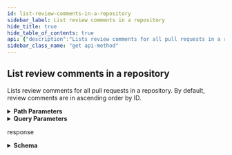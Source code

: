 ```yaml
---
id: list-review-comments-in-a-repository
sidebar_label: List review comments in a repository
hide_title: true
hide_table_of_contents: true
api: {"description":"Lists review comments for all pull requests in a repository. By default, review comments are in ascending order by ID.","externalDocs":{"description":"API method documentation","url":"https://docs.github.com/rest/reference/pulls#list-review-comments-in-a-repository"},"operationId":"pulls/list-review-comments-for-repo","parameters":[{"in":"path","name":"owner","required":true,"schema":{"type":"string"}},{"in":"path","name":"repo","required":true,"schema":{"type":"string"}},{"in":"query","name":"sort","required":false,"schema":{"enum":["created","updated","created_at"],"type":"string"}},{"description":"Can be either `asc` or `desc`. Ignored without `sort` parameter.","in":"query","name":"direction","required":false,"schema":{"enum":["asc","desc"],"type":"string"}},{"description":"Only show notifications updated after the given time. This is a timestamp in [ISO 8601](https://en.wikipedia.org/wiki/ISO_8601) format: `YYYY-MM-DDTHH:MM:SSZ`.","in":"query","name":"since","required":false,"schema":{"type":"string"}},{"description":"Results per page (max 100).","in":"query","name":"per_page","schema":{"default":30,"type":"integer"}},{"description":"Page number of the results to fetch.","in":"query","name":"page","schema":{"default":1,"type":"integer"}}],"responses":{"200":{"content":{"application/json":{"examples":{"default":{"value":[{"_links":{"html":{"href":"https://github.com/octocat/Hello-World/pull/1#discussion-diff-1"},"pull_request":{"href":"https://api.github.com/repos/octocat/Hello-World/pulls/1"},"self":{"href":"https://api.github.com/repos/octocat/Hello-World/pulls/comments/1"}},"author_association":"NONE","body":"Great stuff!","commit_id":"6dcb09b5b57875f334f61aebed695e2e4193db5e","created_at":"2011-04-14T16:00:49.000Z","diff_hunk":"@@ -16,33 +16,40 @@ public class Connection : IConnection...","html_url":"https://github.com/octocat/Hello-World/pull/1#discussion-diff-1","id":10,"in_reply_to_id":8,"line":2,"node_id":"MDI0OlB1bGxSZXF1ZXN0UmV2aWV3Q29tbWVudDEw","original_commit_id":"9c48853fa3dc5c1c3d6f1f1cd1f2743e72652840","original_line":2,"original_position":4,"original_start_line":1,"path":"file1.txt","position":1,"pull_request_review_id":42,"pull_request_url":"https://api.github.com/repos/octocat/Hello-World/pulls/1","side":"RIGHT","start_line":1,"start_side":"RIGHT","updated_at":"2011-04-14T16:00:49.000Z","url":"https://api.github.com/repos/octocat/Hello-World/pulls/comments/1","user":{"avatar_url":"https://github.com/images/error/octocat_happy.gif","events_url":"https://api.github.com/users/octocat/events{/privacy}","followers_url":"https://api.github.com/users/octocat/followers","following_url":"https://api.github.com/users/octocat/following{/other_user}","gists_url":"https://api.github.com/users/octocat/gists{/gist_id}","gravatar_id":"","html_url":"https://github.com/octocat","id":1,"login":"octocat","node_id":"MDQ6VXNlcjE=","organizations_url":"https://api.github.com/users/octocat/orgs","received_events_url":"https://api.github.com/users/octocat/received_events","repos_url":"https://api.github.com/users/octocat/repos","site_admin":false,"starred_url":"https://api.github.com/users/octocat/starred{/owner}{/repo}","subscriptions_url":"https://api.github.com/users/octocat/subscriptions","type":"User","url":"https://api.github.com/users/octocat"}}]}},"schema":{"items":{"description":"Pull Request Review Comments are comments on a portion of the Pull Request's diff.","properties":{"_links":{"properties":{"html":{"properties":{"href":{"example":"https://github.com/octocat/Hello-World/pull/1#discussion-diff-1","format":"uri","type":"string"}},"required":["href"],"type":"object"},"pull_request":{"properties":{"href":{"example":"https://api.github.com/repos/octocat/Hello-World/pulls/1","format":"uri","type":"string"}},"required":["href"],"type":"object"},"self":{"properties":{"href":{"example":"https://api.github.com/repos/octocat/Hello-World/pulls/comments/1","format":"uri","type":"string"}},"required":["href"],"type":"object"}},"required":["self","html","pull_request"],"type":"object"},"author_association":{"description":"How the author is associated with the repository.","enum":["COLLABORATOR","CONTRIBUTOR","FIRST_TIMER","FIRST_TIME_CONTRIBUTOR","MANNEQUIN","MEMBER","NONE","OWNER"],"example":"OWNER","title":"author_association","type":"string"},"body":{"description":"The text of the comment.","example":"We should probably include a check for null values here.","type":"string"},"body_html":{"example":"\"<p>comment body</p>\"","type":"string"},"body_text":{"example":"\"comment body\"","type":"string"},"commit_id":{"description":"The SHA of the commit to which the comment applies.","example":"6dcb09b5b57875f334f61aebed695e2e4193db5e","type":"string"},"created_at":{"example":"2011-04-14T16:00:49.000Z","format":"date-time","type":"string"},"diff_hunk":{"description":"The diff of the line that the comment refers to.","example":"@@ -16,33 +16,40 @@ public class Connection : IConnection...","type":"string"},"html_url":{"description":"HTML URL for the pull request review comment.","example":"https://github.com/octocat/Hello-World/pull/1#discussion-diff-1","format":"uri","type":"string"},"id":{"description":"The ID of the pull request review comment.","example":1,"type":"integer"},"in_reply_to_id":{"description":"The comment ID to reply to.","example":8,"type":"integer"},"line":{"description":"The line of the blob to which the comment applies. The last line of the range for a multi-line comment","example":2,"type":"integer"},"node_id":{"description":"The node ID of the pull request review comment.","example":"MDI0OlB1bGxSZXF1ZXN0UmV2aWV3Q29tbWVudDEw","type":"string"},"original_commit_id":{"description":"The SHA of the original commit to which the comment applies.","example":"9c48853fa3dc5c1c3d6f1f1cd1f2743e72652840","type":"string"},"original_line":{"description":"The line of the blob to which the comment applies. The last line of the range for a multi-line comment","example":2,"type":"integer"},"original_position":{"description":"The index of the original line in the diff to which the comment applies.","example":4,"type":"integer"},"original_start_line":{"description":"The first line of the range for a multi-line comment.","example":2,"nullable":true,"type":"integer"},"path":{"description":"The relative path of the file to which the comment applies.","example":"config/database.yaml","type":"string"},"position":{"description":"The line index in the diff to which the comment applies.","example":1,"type":"integer"},"pull_request_review_id":{"description":"The ID of the pull request review to which the comment belongs.","example":42,"nullable":true,"type":"integer"},"pull_request_url":{"description":"URL for the pull request that the review comment belongs to.","example":"https://api.github.com/repos/octocat/Hello-World/pulls/1","format":"uri","type":"string"},"reactions":{"properties":{"+1":{"type":"integer"},"-1":{"type":"integer"},"confused":{"type":"integer"},"eyes":{"type":"integer"},"heart":{"type":"integer"},"hooray":{"type":"integer"},"laugh":{"type":"integer"},"rocket":{"type":"integer"},"total_count":{"type":"integer"},"url":{"format":"uri","type":"string"}},"required":["url","total_count","+1","-1","laugh","confused","heart","hooray","eyes","rocket"],"title":"Reaction Rollup","type":"object"},"side":{"default":"RIGHT","description":"The side of the diff to which the comment applies. The side of the last line of the range for a multi-line comment","enum":["LEFT","RIGHT"],"type":"string"},"start_line":{"description":"The first line of the range for a multi-line comment.","example":2,"nullable":true,"type":"integer"},"start_side":{"default":"RIGHT","description":"The side of the first line of the range for a multi-line comment.","enum":["LEFT","RIGHT"],"nullable":true,"type":"string"},"updated_at":{"example":"2011-04-14T16:00:49.000Z","format":"date-time","type":"string"},"url":{"description":"URL for the pull request review comment","example":"https://api.github.com/repos/octocat/Hello-World/pulls/comments/1","type":"string"},"user":{"description":"Simple User","nullable":true,"properties":{"avatar_url":{"example":"https://github.com/images/error/octocat_happy.gif","format":"uri","type":"string"},"events_url":{"example":"https://api.github.com/users/octocat/events{/privacy}","type":"string"},"followers_url":{"example":"https://api.github.com/users/octocat/followers","format":"uri","type":"string"},"following_url":{"example":"https://api.github.com/users/octocat/following{/other_user}","type":"string"},"gists_url":{"example":"https://api.github.com/users/octocat/gists{/gist_id}","type":"string"},"gravatar_id":{"example":"41d064eb2195891e12d0413f63227ea7","nullable":true,"type":"string"},"html_url":{"example":"https://github.com/octocat","format":"uri","type":"string"},"id":{"example":1,"type":"integer"},"login":{"example":"octocat","type":"string"},"node_id":{"example":"MDQ6VXNlcjE=","type":"string"},"organizations_url":{"example":"https://api.github.com/users/octocat/orgs","format":"uri","type":"string"},"received_events_url":{"example":"https://api.github.com/users/octocat/received_events","format":"uri","type":"string"},"repos_url":{"example":"https://api.github.com/users/octocat/repos","format":"uri","type":"string"},"site_admin":{"type":"boolean"},"starred_at":{"example":"\"2020-07-09T00:17:55Z\"","type":"string"},"starred_url":{"example":"https://api.github.com/users/octocat/starred{/owner}{/repo}","type":"string"},"subscriptions_url":{"example":"https://api.github.com/users/octocat/subscriptions","format":"uri","type":"string"},"type":{"example":"User","type":"string"},"url":{"example":"https://api.github.com/users/octocat","format":"uri","type":"string"}},"required":["avatar_url","events_url","followers_url","following_url","gists_url","gravatar_id","html_url","id","node_id","login","organizations_url","received_events_url","repos_url","site_admin","starred_url","subscriptions_url","type","url"],"title":"Simple User","type":"object"}},"required":["url","id","node_id","pull_request_review_id","diff_hunk","path","position","original_position","commit_id","original_commit_id","user","body","created_at","updated_at","html_url","pull_request_url","author_association","_links"],"title":"Pull Request Review Comment","type":"object"},"type":"array"}}},"description":"response","headers":{"Link":{"example":"<https://api.github.com/resource?page=2>; rel=\"next\", <https://api.github.com/resource?page=5>; rel=\"last\"","schema":{"type":"string"}}}}},"tags":["pulls"],"x-github":{"category":"pulls","enabledForGitHubApps":true,"githubCloudOnly":false,"previews":[{"name":"comfort-fade","note":"Multi-line comments in a pull request diff is currently available for developers to preview. During the preview period, these response fields may change without advance notice. See the [blog post](https://developer.github.com/changes/2019-10-03-multi-line-comments) for more information.\n\nTo create multi-line comments or see multi-line comments with the new supported fields during the preview period, you must provide a custom [media type](https://docs.github.com/rest/overview/media-types) in the `Accept` header:\n```shell\napplication/vnd.github.comfort-fade-preview+json\n```\n\nTo show multi-line comment-supported fields in the response, use the `comfort-fade` preview header and the `line` parameter.\n\nIf you use the `comfort-fade` preview header, your response will show:\n\n*   For multi-line comments, values for `start_line`, `original_start_line`, `start_side`, `line`, `original_line`, and `side`.\n*   For single-line comments, values for `line`, `original_line`, and `side` and a `null` value for `start_line`, `original_start_line`, and `start_side`.\n\nIf you don't use the `comfort-fade` preview header, multi-line and single-line comments will appear the same way in the response with a single `position` attribute. Your response will show:\n\n*   For multi-line comments, the last line of the comment range for the `position` attribute.\n*   For single-line comments, the diff-positioned way of referencing comments for the `position` attribute.","required":false},{"name":"squirrel-girl","note":"An additional `reactions` object in the issue comment payload is currently available for developers to preview. During the preview period, the APIs may change without advance notice. Please see the [blog post](https://developer.github.com/changes/2016-05-12-reactions-api-preview) for full details.\n\nTo access the API you must provide a custom [media type](https://docs.github.com/rest/overview/media-types) in the `Accept` header:\n```shell\napplication/vnd.github.squirrel-girl-preview\n```\nThe `reactions` key will have the following payload where `url` can be used to construct the API location for [listing and creating](https://docs.github.com/rest/reference/reactions) reactions.","required":false}],"subcategory":"comments"},"method":"get","path":"/repos/{owner}/{repo}/pulls/comments","servers":[{"url":"https://api.github.com"}],"info":{"contact":{"name":"Support","url":"https://support.github.com/contact"},"description":"GitHub's v3 REST API.","license":{"name":"MIT","url":"https://spdx.org/licenses/MIT"},"termsOfService":"https://docs.github.com/articles/github-terms-of-service","title":"GitHub v3 REST API","version":"1.1.4","x-apisguru-categories":["collaboration","developer_tools"],"x-logo":{"url":"https://twitter.com/github/profile_image?size=original"},"x-origin":[{"format":"openapi","url":"https://raw.githubusercontent.com/github/rest-api-description/main/descriptions/api.github.com/api.github.com.json","version":"3.0"}],"x-providerName":"github.com"},"postman":{"name":"List review comments in a repository","description":{"content":"Lists review comments for all pull requests in a repository. By default, review comments are in ascending order by ID.","type":"text/plain"},"url":{"path":["repos",":owner",":repo","pulls","comments"],"host":["{{baseUrl}}"],"query":[{"disabled":false,"key":"sort","value":""},{"disabled":false,"description":{"content":"Can be either `asc` or `desc`. Ignored without `sort` parameter.","type":"text/plain"},"key":"direction","value":""},{"disabled":false,"description":{"content":"Only show notifications updated after the given time. This is a timestamp in [ISO 8601](https://en.wikipedia.org/wiki/ISO_8601) format: `YYYY-MM-DDTHH:MM:SSZ`.","type":"text/plain"},"key":"since","value":""},{"disabled":false,"description":{"content":"Results per page (max 100).","type":"text/plain"},"key":"per_page","value":""},{"disabled":false,"description":{"content":"Page number of the results to fetch.","type":"text/plain"},"key":"page","value":""}],"variable":[{"disabled":false,"description":{"content":"(Required) ","type":"text/plain"},"type":"any","value":"","key":"owner"},{"disabled":false,"description":{"content":"(Required) ","type":"text/plain"},"type":"any","value":"","key":"repo"}]},"header":[{"key":"Accept","value":"application/json"}],"method":"GET"}}
sidebar_class_name: "get api-method"
---
```



## List review comments in a repository



Lists review comments for all pull requests in a repository. By default, review comments are in ascending order by ID.

<details style={{"marginBottom":"1rem"}}><summary style={{}}><strong>Path Parameters</strong></summary><div><ul><ParamsItem className={"paramsItem"} param={{"in":"path","name":"owner","required":true,"schema":{"type":"string"}}}></ParamsItem><ParamsItem className={"paramsItem"} param={{"in":"path","name":"repo","required":true,"schema":{"type":"string"}}}></ParamsItem></ul></div></details><details style={{"marginBottom":"1rem"}}><summary style={{}}><strong>Query Parameters</strong></summary><div><ul><ParamsItem className={"paramsItem"} param={{"in":"query","name":"sort","required":false,"schema":{"enum":["created","updated","created_at"],"type":"string"}}}></ParamsItem><ParamsItem className={"paramsItem"} param={{"description":"Can be either `asc` or `desc`. Ignored without `sort` parameter.","in":"query","name":"direction","required":false,"schema":{"enum":["asc","desc"],"type":"string"}}}></ParamsItem><ParamsItem className={"paramsItem"} param={{"description":"Only show notifications updated after the given time. This is a timestamp in [ISO 8601](https://en.wikipedia.org/wiki/ISO_8601) format: `YYYY-MM-DDTHH:MM:SSZ`.","in":"query","name":"since","required":false,"schema":{"type":"string"}}}></ParamsItem><ParamsItem className={"paramsItem"} param={{"description":"Results per page (max 100).","in":"query","name":"per_page","schema":{"default":30,"type":"integer"}}}></ParamsItem><ParamsItem className={"paramsItem"} param={{"description":"Page number of the results to fetch.","in":"query","name":"page","schema":{"default":1,"type":"integer"}}}></ParamsItem></ul></div></details><div><ApiTabs><TabItem label={"200"} value={"200"}><div>

response

</div><div><details style={{}}><summary style={{"textAlign":"left"}}><strong>Schema</strong></summary><div style={{"textAlign":"left","marginLeft":"1rem"}}></div><ul style={{"marginLeft":"1rem"}}><li><div><ul><SchemaItem collapsible={true} className={"schemaItem"}><details style={{}}><summary style={{}}><strong>_links</strong><span style={{"opacity":"0.6"}}> object</span><strong style={{"fontSize":"var(--ifm-code-font-size)","color":"var(--openapi-required)"}}> required</strong></summary><div style={{"marginLeft":"1rem"}}><ul><SchemaItem collapsible={true} className={"schemaItem"}><details style={{}}><summary style={{}}><strong>html</strong><span style={{"opacity":"0.6"}}> object</span><strong style={{"fontSize":"var(--ifm-code-font-size)","color":"var(--openapi-required)"}}> required</strong></summary><div style={{"marginLeft":"1rem"}}><ul><SchemaItem collapsible={false} name={"href"} required={true} schemaDescription={undefined} schemaName={"uri"} qualifierMessage={undefined}></SchemaItem></ul></div></details></SchemaItem><SchemaItem collapsible={true} className={"schemaItem"}><details style={{}}><summary style={{}}><strong>pull_request</strong><span style={{"opacity":"0.6"}}> object</span><strong style={{"fontSize":"var(--ifm-code-font-size)","color":"var(--openapi-required)"}}> required</strong></summary><div style={{"marginLeft":"1rem"}}><ul><SchemaItem collapsible={false} name={"href"} required={true} schemaDescription={undefined} schemaName={"uri"} qualifierMessage={undefined}></SchemaItem></ul></div></details></SchemaItem><SchemaItem collapsible={true} className={"schemaItem"}><details style={{}}><summary style={{}}><strong>self</strong><span style={{"opacity":"0.6"}}> object</span><strong style={{"fontSize":"var(--ifm-code-font-size)","color":"var(--openapi-required)"}}> required</strong></summary><div style={{"marginLeft":"1rem"}}><ul><SchemaItem collapsible={false} name={"href"} required={true} schemaDescription={undefined} schemaName={"uri"} qualifierMessage={undefined}></SchemaItem></ul></div></details></SchemaItem></ul></div></details></SchemaItem><SchemaItem collapsible={false} name={"author_association"} required={true} schemaDescription={"How the author is associated with the repository."} schemaName={"author_association"} qualifierMessage={"**Possible values:** [`COLLABORATOR`, `CONTRIBUTOR`, `FIRST_TIMER`, `FIRST_TIME_CONTRIBUTOR`, `MANNEQUIN`, `MEMBER`, `NONE`, `OWNER`]"}></SchemaItem><SchemaItem collapsible={false} name={"body"} required={true} schemaDescription={"The text of the comment."} schemaName={"string"} qualifierMessage={undefined}></SchemaItem><SchemaItem collapsible={false} name={"body_html"} required={false} schemaDescription={undefined} schemaName={"string"} qualifierMessage={undefined}></SchemaItem><SchemaItem collapsible={false} name={"body_text"} required={false} schemaDescription={undefined} schemaName={"string"} qualifierMessage={undefined}></SchemaItem><SchemaItem collapsible={false} name={"commit_id"} required={true} schemaDescription={"The SHA of the commit to which the comment applies."} schemaName={"string"} qualifierMessage={undefined}></SchemaItem><SchemaItem collapsible={false} name={"created_at"} required={true} schemaDescription={undefined} schemaName={"date-time"} qualifierMessage={undefined}></SchemaItem><SchemaItem collapsible={false} name={"diff_hunk"} required={true} schemaDescription={"The diff of the line that the comment refers to."} schemaName={"string"} qualifierMessage={undefined}></SchemaItem><SchemaItem collapsible={false} name={"html_url"} required={true} schemaDescription={"HTML URL for the pull request review comment."} schemaName={"uri"} qualifierMessage={undefined}></SchemaItem><SchemaItem collapsible={false} name={"id"} required={true} schemaDescription={"The ID of the pull request review comment."} schemaName={"integer"} qualifierMessage={undefined}></SchemaItem><SchemaItem collapsible={false} name={"in_reply_to_id"} required={false} schemaDescription={"The comment ID to reply to."} schemaName={"integer"} qualifierMessage={undefined}></SchemaItem><SchemaItem collapsible={false} name={"line"} required={false} schemaDescription={"The line of the blob to which the comment applies. The last line of the range for a multi-line comment"} schemaName={"integer"} qualifierMessage={undefined}></SchemaItem><SchemaItem collapsible={false} name={"node_id"} required={true} schemaDescription={"The node ID of the pull request review comment."} schemaName={"string"} qualifierMessage={undefined}></SchemaItem><SchemaItem collapsible={false} name={"original_commit_id"} required={true} schemaDescription={"The SHA of the original commit to which the comment applies."} schemaName={"string"} qualifierMessage={undefined}></SchemaItem><SchemaItem collapsible={false} name={"original_line"} required={false} schemaDescription={"The line of the blob to which the comment applies. The last line of the range for a multi-line comment"} schemaName={"integer"} qualifierMessage={undefined}></SchemaItem><SchemaItem collapsible={false} name={"original_position"} required={true} schemaDescription={"The index of the original line in the diff to which the comment applies."} schemaName={"integer"} qualifierMessage={undefined}></SchemaItem><SchemaItem collapsible={false} name={"original_start_line"} required={false} schemaDescription={"The first line of the range for a multi-line comment."} schemaName={"integer"} qualifierMessage={undefined}></SchemaItem><SchemaItem collapsible={false} name={"path"} required={true} schemaDescription={"The relative path of the file to which the comment applies."} schemaName={"string"} qualifierMessage={undefined}></SchemaItem><SchemaItem collapsible={false} name={"position"} required={true} schemaDescription={"The line index in the diff to which the comment applies."} schemaName={"integer"} qualifierMessage={undefined}></SchemaItem><SchemaItem collapsible={false} name={"pull_request_review_id"} required={true} schemaDescription={"The ID of the pull request review to which the comment belongs."} schemaName={"integer"} qualifierMessage={undefined}></SchemaItem><SchemaItem collapsible={false} name={"pull_request_url"} required={true} schemaDescription={"URL for the pull request that the review comment belongs to."} schemaName={"uri"} qualifierMessage={undefined}></SchemaItem><SchemaItem collapsible={true} className={"schemaItem"}><details style={{}}><summary style={{}}><strong>reactions</strong><span style={{"opacity":"0.6"}}> object</span></summary><div style={{"marginLeft":"1rem"}}><ul><SchemaItem collapsible={false} name={"+1"} required={true} schemaDescription={undefined} schemaName={"integer"} qualifierMessage={undefined}></SchemaItem><SchemaItem collapsible={false} name={"-1"} required={true} schemaDescription={undefined} schemaName={"integer"} qualifierMessage={undefined}></SchemaItem><SchemaItem collapsible={false} name={"confused"} required={true} schemaDescription={undefined} schemaName={"integer"} qualifierMessage={undefined}></SchemaItem><SchemaItem collapsible={false} name={"eyes"} required={true} schemaDescription={undefined} schemaName={"integer"} qualifierMessage={undefined}></SchemaItem><SchemaItem collapsible={false} name={"heart"} required={true} schemaDescription={undefined} schemaName={"integer"} qualifierMessage={undefined}></SchemaItem><SchemaItem collapsible={false} name={"hooray"} required={true} schemaDescription={undefined} schemaName={"integer"} qualifierMessage={undefined}></SchemaItem><SchemaItem collapsible={false} name={"laugh"} required={true} schemaDescription={undefined} schemaName={"integer"} qualifierMessage={undefined}></SchemaItem><SchemaItem collapsible={false} name={"rocket"} required={true} schemaDescription={undefined} schemaName={"integer"} qualifierMessage={undefined}></SchemaItem><SchemaItem collapsible={false} name={"total_count"} required={true} schemaDescription={undefined} schemaName={"integer"} qualifierMessage={undefined}></SchemaItem><SchemaItem collapsible={false} name={"url"} required={true} schemaDescription={undefined} schemaName={"uri"} qualifierMessage={undefined}></SchemaItem></ul></div></details></SchemaItem><SchemaItem collapsible={false} name={"side"} required={false} schemaDescription={"The side of the diff to which the comment applies. The side of the last line of the range for a multi-line comment"} schemaName={"string"} qualifierMessage={"**Possible values:** [`LEFT`, `RIGHT`]"}></SchemaItem><SchemaItem collapsible={false} name={"start_line"} required={false} schemaDescription={"The first line of the range for a multi-line comment."} schemaName={"integer"} qualifierMessage={undefined}></SchemaItem><SchemaItem collapsible={false} name={"start_side"} required={false} schemaDescription={"The side of the first line of the range for a multi-line comment."} schemaName={"string"} qualifierMessage={"**Possible values:** [`LEFT`, `RIGHT`]"}></SchemaItem><SchemaItem collapsible={false} name={"updated_at"} required={true} schemaDescription={undefined} schemaName={"date-time"} qualifierMessage={undefined}></SchemaItem><SchemaItem collapsible={false} name={"url"} required={true} schemaDescription={"URL for the pull request review comment"} schemaName={"string"} qualifierMessage={undefined}></SchemaItem><SchemaItem collapsible={true} className={"schemaItem"}><details style={{}}><summary style={{}}><strong>user</strong><span style={{"opacity":"0.6"}}> object</span><strong style={{"fontSize":"var(--ifm-code-font-size)","color":"var(--openapi-required)"}}> required</strong></summary><div style={{"marginLeft":"1rem"}}><div style={{"marginTop":".5rem","marginBottom":".5rem"}}>

Simple User

</div><ul><SchemaItem collapsible={false} name={"avatar_url"} required={true} schemaDescription={undefined} schemaName={"uri"} qualifierMessage={undefined}></SchemaItem><SchemaItem collapsible={false} name={"events_url"} required={true} schemaDescription={undefined} schemaName={"string"} qualifierMessage={undefined}></SchemaItem><SchemaItem collapsible={false} name={"followers_url"} required={true} schemaDescription={undefined} schemaName={"uri"} qualifierMessage={undefined}></SchemaItem><SchemaItem collapsible={false} name={"following_url"} required={true} schemaDescription={undefined} schemaName={"string"} qualifierMessage={undefined}></SchemaItem><SchemaItem collapsible={false} name={"gists_url"} required={true} schemaDescription={undefined} schemaName={"string"} qualifierMessage={undefined}></SchemaItem><SchemaItem collapsible={false} name={"gravatar_id"} required={true} schemaDescription={undefined} schemaName={"string"} qualifierMessage={undefined}></SchemaItem><SchemaItem collapsible={false} name={"html_url"} required={true} schemaDescription={undefined} schemaName={"uri"} qualifierMessage={undefined}></SchemaItem><SchemaItem collapsible={false} name={"id"} required={true} schemaDescription={undefined} schemaName={"integer"} qualifierMessage={undefined}></SchemaItem><SchemaItem collapsible={false} name={"login"} required={true} schemaDescription={undefined} schemaName={"string"} qualifierMessage={undefined}></SchemaItem><SchemaItem collapsible={false} name={"node_id"} required={true} schemaDescription={undefined} schemaName={"string"} qualifierMessage={undefined}></SchemaItem><SchemaItem collapsible={false} name={"organizations_url"} required={true} schemaDescription={undefined} schemaName={"uri"} qualifierMessage={undefined}></SchemaItem><SchemaItem collapsible={false} name={"received_events_url"} required={true} schemaDescription={undefined} schemaName={"uri"} qualifierMessage={undefined}></SchemaItem><SchemaItem collapsible={false} name={"repos_url"} required={true} schemaDescription={undefined} schemaName={"uri"} qualifierMessage={undefined}></SchemaItem><SchemaItem collapsible={false} name={"site_admin"} required={true} schemaDescription={undefined} schemaName={"boolean"} qualifierMessage={undefined}></SchemaItem><SchemaItem collapsible={false} name={"starred_at"} required={false} schemaDescription={undefined} schemaName={"string"} qualifierMessage={undefined}></SchemaItem><SchemaItem collapsible={false} name={"starred_url"} required={true} schemaDescription={undefined} schemaName={"string"} qualifierMessage={undefined}></SchemaItem><SchemaItem collapsible={false} name={"subscriptions_url"} required={true} schemaDescription={undefined} schemaName={"uri"} qualifierMessage={undefined}></SchemaItem><SchemaItem collapsible={false} name={"type"} required={true} schemaDescription={undefined} schemaName={"string"} qualifierMessage={undefined}></SchemaItem><SchemaItem collapsible={false} name={"url"} required={true} schemaDescription={undefined} schemaName={"uri"} qualifierMessage={undefined}></SchemaItem></ul></div></details></SchemaItem></ul></div></li></ul></details></div></TabItem></ApiTabs></div>
      